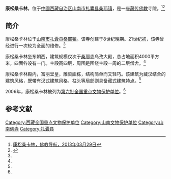 {{Infobox Tibetan Buddhist monastery
|name =康松桑卡林
|image = 
|image size = 250px
|alt = 
|caption =
|t=
|w=
|to = 
|ipa={{IPA|}}
|z=
|thdl=
|e=
|tc=康松桑卡林
|s=康松桑卡林
|p=
|m=
|k=
|pushpin_map = 
|latd =  | latm =  | lats =  | latNS = 
|longd=  | longm= | longs =| longEW = 
|iso_region = 
|map_caption = 
|mapsize = 
|location_country = 中国
|location = {{CHN}}[[西藏自治区|西藏自治区]][[山南市|山南市]][[扎囊县|扎囊县]]
|coordinates_display =
|founded_by =
|date_founded =
|date_renovated =
|sect = 
|mather =
|children =
|dedicated_to = 
|tulku =
|head_lama = 
|head_mgh =
|no._of_monks = 
|architecture = 
|festivals =
|footnotes = 
}}
{{文物保护单位
| 级别 = 全国
| 图片 = 
| 名称 =康松桑卡林
| 编号 = 6-768
| 分类 = 古建筑
| 时代 = 清
| 所在 = [[西藏自治区|西藏自治区]][[山南市|山南市]][[扎囊县|扎囊县]]
| 登录 = 2006年
| Cat = 西藏全国重点文物保护单位
}}
'''康松桑卡林'''，位于[[中國|中國]][[西藏自治区|西藏自治区]][[山南市|山南市]][[扎囊县|扎囊县]][[桑耶镇|桑耶镇]]，是一座[[藏传佛教|藏传佛教]]寺院。<ref name=fjdh>[http://www.fjdh.com/ffzt/fjhy/ahsy2013/03/124506220542.html 康松桑卡林，佛教导航，2013年03月29日]{{Dead link|date=2018年7月 |bot=InternetArchiveBot |fix-attempted=no }}</ref><ref name=sina>{{Cite web |url=http://news.sina.com.cn/o/2006-07-20/09219518732s.shtml |title=西藏又有8处文物单位升“国家级”，新浪网，2006年07月20日 |access-date=2013-09-19 |archive-date=2019-08-07 |archive-url=https://web.archive.org/web/20190807162850/http://news.sina.com.cn/o/2006-07-20/09219518732s.shtml |dead-url=no }}</ref>

==简介==
康松桑卡林位于[[山南市|山南市]][[扎囊县|扎囊县]][[桑耶镇|桑耶镇]]。该寺创建于8世纪晚期。21世纪初，该寺曾经进行一次较为全面的维修。<ref name=fjdh/>

康松桑卡林坐东朝西，建筑规模仅次于[[桑耶寺|桑耶寺]]乌孜大殿，总占地面积4000平方米，四面各设有一门。主殿高四层，周围是围绕主殿一周的二层僧舍。<ref name=fjdh/>

康松桑卡林殿内，富丽堂皇，雕梁画栋，结构简单而又轻巧。该建筑为藏汉结合的建筑风格，既带有汉式建筑风格，柱头等局部则具备藏式建筑特点。<ref name=fjdh/>

2006年，康松桑卡林被列为[[第六批全国重点文物保护单位|第六批全国重点文物保护单位]]。<ref name=sina/>

==参考文献==
{{reflist}}

{{西藏全国重点文物保护单位}}
[[Category:西藏全国重点文物保护单位|Category:西藏全国重点文物保护单位]]
[[Category:山南文物保护单位|Category:山南文物保护单位]]
[[Category:山南佛寺|Category:山南佛寺]]
[[Category:扎囊县|Category:扎囊县]]